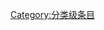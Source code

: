 {{catmore1|[[Wikipedia:另类摇滚专题|Wikipedia:另类摇滚专题]]}}
{{Articles by Quality|topic=另类摇滚|project=另类摇滚|format=toc}}
{{emptycat}}

[[Category:分类级条目|Category:分类级条目]]